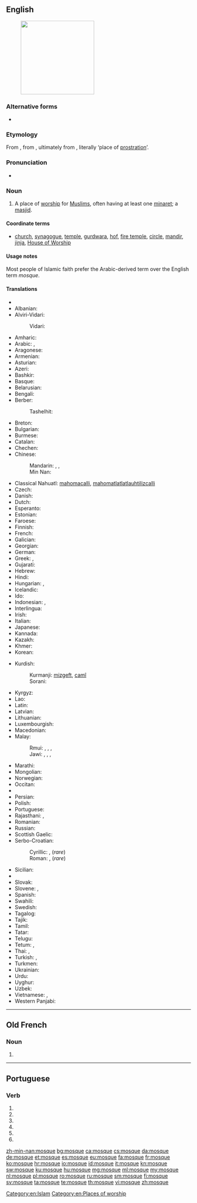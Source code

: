 ==English==
{{wikipedia}}
[[Image:20110103 Jame-e Kabir and Roknedin Mauseleum Yazd Iran.jpg|thumb|200px|right|]]

===Alternative forms===
* {{l|en|mosk}}

===Etymology===
From {{etyl|fr|en}} {{term|mosquée|lang=fr}}, from {{etyl|it|en}} {{term|moschea|lang=it}}, ultimately from {{etyl|ar|en}} {{term|مسجد|sc=Arab|lang=ar|tr=masjid}}, literally ‘place of [[prostration]]’.

===Pronunciation===
* {{audio|en-us-mosque.ogg|Audio (US)}}

===Noun===
{{en-noun}}

# {{context|Islam|lang=en}} A place of [[worship]] for [[Muslim]]s, often having at least one [[minaret]]; a [[masjid]].

====Coordinate terms====
* [[church]], [[synagogue]], [[temple]], [[gurdwara]], [[hof]], [[fire temple]], [[circle]], [[mandir]], [[jinja]], [[House of Worship]]

====Usage notes====
Most people of Islamic faith prefer the Arabic-derived term {{term|masjid}} over the English term ''mosque''.

====Translations====
{{trans-top|a place of worship for Muslims}}
* {{trreq|ab}}
* Albanian: {{t-|sq|xhami|f}}
* Alviri-Vidari:
*: Vidari: {{tø|avd|مجید|tr=majjid}}
* Amharic: {{t-|am|መስጊድ|tr=mäsgid|sc=Ethi}}
* Arabic: {{t-|ar|مسجد|m|tr=masjid}}, {{t-|ar|جامع|m|tr=jāmiʿ}}
* Aragonese: {{t-|an|mezquita|f}}
* Armenian: {{t-|hy|մզկիթ|tr=mzkit’}}
* Asturian: {{t-|ast|mezquita|f}}
* Azeri: {{t+|az|məscid}}
* Bashkir: {{tø|ba|мәсет|tr=mäset|sc=Cyrl}}
* Basque: {{t-|eu|meskita}}
* Belarusian: {{t-|be|мячэць|f|tr=mjačécʹ}}
* Bengali: {{t-|bn|মসজিদ|tr=môshjid|sc=Beng}}
* Berber:
*: Tashelhit: {{tø|shi|timzgid|f}}
* Breton: {{t-|br|moskeenn|f}}
* Bulgarian: {{t+|bg|джамия|f|tr=džamíja}}
* Burmese: {{t+|my|ဗလီ|tr=bali|sc=Mymr}}
* Catalan: {{t+|ca|mesquita|f}}
* Chechen: {{tø|ce|маьждиг|tr=mäƶdig}}
* Chinese:
*: Mandarin: {{t-|cmn|清真寺|tr=qīngzhēnsì|sc=Hani}}, {{t|cmn|禮拜寺|sc=Hani}}, {{t|cmn|礼拜寺|tr=lǐbàisì|sc=Hani}}
*: Min Nan: {{t+|nan|清真寺|tr=chheng-chin-sī|sc=Hans}}
* Classical Nahuatl: [[mahomacalli]], [[mahomatlatlatlauhtilizcalli]]
* Czech: {{t+|cs|mešita|f}}
* Danish: {{t-|da|moské|c}}
* Dutch: {{t+|nl|moskee|f}}
* Esperanto: {{t-|eo|moskeo}}
* Estonian: {{t+|et|mošee}}
* Faroese: {{t-|fo|moska|f}}
* Finnish: {{t+|fi|moskeija}}
* French: {{t+|fr|mosquée|f}}
* Galician: {{t-|gl|mesquita|f}}
* Georgian: {{t-|ka|მეჩეთი|tr=meč’et’i|sc=Geor}}
* German: {{t+|de|Moschee|f}}
* Greek: {{t+|el|τέμενος|n|tr=témenos}}, {{t+|el|τζαμί|n|tr=tzamí}}
* Gujarati: {{t-|gu|મસ્જિદ|tr=masjid|sc=Gujr}}
* Hebrew: {{t-|he|מסגד|m|alt=מִסְגָּד|tr=misgad}}
* Hindi: {{t-|hi|मस्जिद|tr=masjid}}
* Hungarian: {{t+|hu|dzsámi}}, {{t+|hu|mecset}}
* Icelandic: {{t+|is|moska|f}}
* Ido: {{t+|io|moskeo}}
* Indonesian: {{t+|id|mesjid}}, {{t+|id|masjid}}
* Interlingua: {{t-|ia|moschea}}
* Irish: {{t-|ga|mosc}}
* Italian: {{t+|it|moschea}}
* Japanese: {{t-|ja|モスク|tr=mosuku}}
* Kannada: {{t+|kn|ಮಸೀದಿ|tr=masīdi|sc=Knda}}
* Kazakh: {{t|kk|мешіт|tr=mešit|sc=Cyrl}}
* Khmer: {{t-|km|វិហារអ៊ីស្លាម|tr=vi’hie iislaam|sc=Khmr}}
* Korean: {{t+|ko|모스크|tr=moseukeu|sc=Hang}}
{{trans-mid}}
* Kurdish:
*: Kurmanji: [[mizgeft]], [[camî]]
*: Sorani: {{t|ku|sc=ku-Arab|مزگه‌وت|tr=mizgewt}}
* Kyrgyz: {{t-|ky|мечит|tr=meçit|sc=Cyrl}}
* Lao: {{t-|lo|ສຸເຫຣົ່າ|tr=sú lāu|sc=Laoo}}
* Latin: {{t-|la|meschita}}
* Latvian: {{t-|lv|mošeja|f}}
* Lithuanian: {{t-|lt|mečètė|f}}
* Luxembourgish: {{t-|lb|Moschee|f}}
* Macedonian: {{t-|mk|џамија|f|tr=džámija}}
* Malay:
*: Rmui: {{t+|ms|masjid}}, {{t+|ms|jamik}}, {{t-|ms|surau}} {{qualifier|smaller, less role}}, {{t-|ms|langgar}} {{qualifier|smaller, less role}}
*: Jawi: {{t-|ms|مسجد|sc=Arab}}, {{t-|ms|جامع|sc=Arab}}, {{t-|ms|سوراو|sc=Arab}} {{qualifier|smaller, less role}}, {{t-|ms|لڠݢر|sc=Arab}} {{qualifier|smaller, less role}}
* Marathi: {{t-|mr|मशीद|tr=maśīd|sc=Deva}}
* Mongolian: {{t-|mn|мечет|tr=mečét|sc=Cyrl}}
* Norwegian: {{t+|no|moské|m}}
* Occitan: {{t+|oc|mosqueta|f}}
* {{trreq|os}}
* Persian: {{t+|fa|مسجد|m|tr=masjed}}
* Polish: {{t+|pl|meczet|m}}
* Portuguese: {{t+|pt|mesquita}}
* Rajasthani: {{tø|raj|मसीद|tr=masīd|sc=Deva}}, {{tø|raj|मसीत|tr=masīt|sc=Deva}}
* Romanian: {{t+|ro|moschee|f}}
* Russian: {{t+|ru|мечеть|f|tr=mečétʹ}}
* Scottish Gaelic: {{t-|gd|mosg}}
* Serbo-Croatian:
*: Cyrillic: {{t-|sh|џа́мија|f|sc=Cyrl}}, {{t-|sh|моше́ја|f|sc=Cyrl}} (''rare'')
*: Roman: {{t+|sh|džámija|f}}, {{t-|sh|mošéja|f}} (''rare'')
* Sicilian: {{t+|scn|muschea|f}}
* {{trreq|si}}
* Slovak: {{t-|sk|mešita|f}}
* Slovene: {{t+|sl|mošéja|f}}, {{t+|sl|džámija|f}}
* Spanish: {{t+|es|mezquita}}
* Swahili: {{t+|sw|msikiti}}
* Swedish: {{t+|sv|moské|c}}
* Tagalog: {{t-|tl|mosk}}
* Tajik: {{t-|tg|масҷид|tr=masjid|sc=Cyrl}}
* Tamil: {{t+|ta|மசூதி|tr=macūti|sc=Taml}}
* Tatar: {{t+|tt|мәчет|tr=mäçet|sc=Cyrl}}
* Telugu: {{t-|te|మస్జిద్|tr=masjid|sc=Telu}}
* Tetum: {{tø|tet|mesjid}}, {{tø|tet|meskita}}
* Thai: {{t-|th|มัสยิด|tr=mát-yít}}, {{t-|th|สุเหร่า|tr=sòo-rào}} {{qualifier|smaller, less role}}
* Turkish: {{t+|tr|cami}}, {{t+|tr|mescit}}
* Turkmen: {{t-|tk|metjit}}
* Ukrainian: {{t+|uk|мечеть|tr=mečétʹ}}
* Urdu: {{t-|ur|مسجد|m|tr=masjid}}
* Uyghur: {{t-|ug|جامى|sc=ug-Arab}}
* Uzbek: {{t-|uz|masjid}}
* Vietnamese: {{t-|vi|nhà thờ Hồi giáo}}, {{t+|vi|thánh đường}}
* Western Panjabi: {{t+|pnb|مسیت}}
{{trans-bottom}}

[[Category:en:Islam]]
[[Category:en:Places of worship]]

----

==Old French==

===Noun===
{{head|fro|noun|g=?}}

# {{l|en|mosque}}

----

==Portuguese==

===Verb===
{{pt-verb-form}}

# {{pt-verb form of|moscar|ar|subjunctive|present|singular|first}}
# {{pt-verb form of|moscar|ar|subjunctive|present|singular|third}}
# {{pt-verb form of|moscar|ar|imperative|affirmative|singular|first|}}
# {{pt-verb form of|moscar|ar|imperative|affirmative|singular|third|}}
# {{pt-verb form of|moscar|ar|imperative|negative|singular|first|}}
# {{pt-verb form of|moscar|ar|imperative|negative|singular|third|}}

[[zh-min-nan:mosque]]
[[bg:mosque]]
[[ca:mosque]]
[[cs:mosque]]
[[da:mosque]]
[[de:mosque]]
[[et:mosque]]
[[es:mosque]]
[[eu:mosque]]
[[fa:mosque]]
[[fr:mosque]]
[[ko:mosque]]
[[hr:mosque]]
[[io:mosque]]
[[id:mosque]]
[[it:mosque]]
[[kn:mosque]]
[[sw:mosque]]
[[ku:mosque]]
[[hu:mosque]]
[[mg:mosque]]
[[ml:mosque]]
[[my:mosque]]
[[nl:mosque]]
[[pl:mosque]]
[[ro:mosque]]
[[ru:mosque]]
[[sm:mosque]]
[[fi:mosque]]
[[sv:mosque]]
[[ta:mosque]]
[[te:mosque]]
[[th:mosque]]
[[vi:mosque]]
[[zh:mosque]]